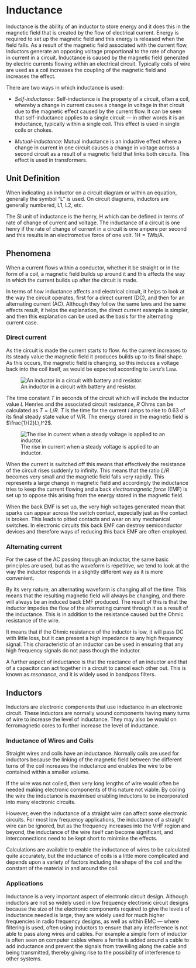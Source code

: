 # Inductance {#sec-inductance}

Inductance is the ability of an inductor to store energy and it does this in the magnetic field that is created by the flow of electrical current. Energy is required to set up the magnetic field and this energy is released when the field falls. As a result of the magnetic field associated with the current flow, inductors generate an opposing voltage proportional to the rate of change in current in a circuit. Inductance is caused by the magnetic field generated by electric currents flowing within an electrical circuit. Typically coils of wire are used as a coil increases the coupling of the magnetic field and increases the effect.

There are two ways in which inductance is used:

* _Self-inductance_: Self-inductance is the property of a circuit, often a coil, whereby a change in current causes a change in voltage in that circuit due to the magnetic effect caused by the current flow. It can be seen that self-inductance applies to a single circuit --- in other words it is an inductance, typically within a single coil. This effect is used in single coils or chokes.

* _Mutual-inductance_: Mutual inductance is an inductive effect where a change in current in one circuit causes a change in voltage across a second circuit as a result of a magnetic field that links both circuits. This effect is used in transformers.

## Unit Definition

When indicating an inductor on a circuit diagram or within an equation, generally the symbol "L" is used. On circuit diagrams, inductors are generally numbered, L1, L2, etc.

The SI unit of inductance is the henry, H which can be defined in terms of rate of change of current and voltage. The inductance of a circuit is one henry if the rate of change of current in a circuit is one ampere per second and this results in an electromotive force of one volt. $1\mathrm{H} = 1 \mathrm{Wb}/\mathrm{A}$.

## Phenomena

When a current flows within a conductor, whether it be straight or in the form of a coil, a magnetic field builds up around it and this affects the way in which the current builds up after the circuit is made.

In terms of how inductance affects and electrical circuit, it helps to look at the way the circuit operates, first for a direct current (DC), and then for an alternating current (AC). Although they follow the same laws and the same effects result, it helps the explanation, the direct current example is simpler, and then this explanation can be used as the basis for the alternating current case.

### Direct current

As the circuit is made the current starts to flow. As the current increases to its steady value the magnetic field it produces builds up to its final shape. As this occurs, the magnetic field is changing, so this induces a voltage back into the coil itself, as would be expected according to Lenz's Law.

![An inductor in a circuit with battery and resistor.](../images/inductance-basics.svg){#fig-inductance-dc}

The time constant $T$ in seconds of the circuit which will include the inductor value $L$ Henries and the associated circuit resistance, $R$ Ohms can be calculated as $T = L/R$. $T$ is the time for the current $I$ amps to rise to 0.63 of its final steady state value of V/R. The energy stored in the magnetic field is $\frac{1}{2}L\,I^2$.

![The rise in current when a steady voltage is applied to an inductor.](../images/inductance-current-time-graph.svg){#fig-inductance-dc-current-t}

When the current is switched off this means that effectively the resistance of the circuit rises suddenly to infinity. This means that the ratio $L / R$ becomes very small and the magnetic field falls very rapidly. This represents a large change in magnetic field and accordingly the inductance tries to keep the current flowing and a back _electromagnetic force_ (EMF) is set up to oppose this arising from the energy stored in the magnetic field.

When the back EMF is set up, the very high voltages generated mean that sparks can appear across the switch contact, especially just as the contact is broken. This leads to pitted contacts and wear on any mechanical switches. In electronic circuits this back EMF can destroy semiconductor devices and therefore ways of reducing this back EMF are often employed.

### Alternating current

For the case of the AC passing through an inductor, the same basic principles are used, but as the waveform is repetitive, we tend to look at the way the inductor responds in a slightly different way as it is more convenient.

By its very nature, an alternating waveform is changing all of the time. This means that the resulting magnetic field will always be changing, and there will always be an induced back EMF produced. The result of this is that the inductor impedes the flow of the alternating current through it as a result of the inductance. This is in addition to the resistance caused but the Ohmic resistance of the wire.

It means that if the Ohmic resistance of the inductor is low, it will pass DC with little loss, but it can present a high impedance to any high frequency signal. This characteristic of an inductor can be used in ensuring that any high frequency signals do not pass though the inductor.

A further aspect of inductance is that the reactance of an inductor and that of a capacitor can act together in a circuit to cancel each other out. This is known as _resonance_, and it is widely used in bandpass filters.

## Inductors

Inductors are electronic components that use inductance in an electronic circuit. These inductors are normally wound components having many turns of wire to increase the level of inductance. They may also be would on ferromagnetic cores to further increase the level of inductance.

### Inductance of Wires and Coils

Straight wires and coils have an inductance. Normally coils are used for inductors because the linking of the magnetic field between the different turns of the coil increases the inductance and enables the wire to be contained within a smaller volume.

If the wire was not coiled, then very long lengths of wire would often be needed making electronic components of this nature not viable. By coiling the wire the inductance is maximised enabling inductors to be incorporated into many electronic circuits.

However, even the inductance of a straight wire can affect some electronic circuits. For most low frequency applications, the inductance of a straight wire can be ignored, but as the frequency increases into the VHF region and beyond, the inductance of the wire itself can become significant, and interconnections need to be kept short to minimise the effects.

Calculations are available to enable the inductance of wires to be calculated quite accurately, but the inductance of coils is a little more complicated and depends upon a variety of factors including the shape of the coil and the constant of the material in and around the coil.

### Applications

Inductance is a very important aspect of electronic circuit design. Although inductors are not so widely used in low frequency electronic circuit designs because the size of the electronic components required to give the levels of inductance needed is large, they are widely used for much higher frequencies in radio frequency designs, as well as within EMC --- where filtering is used, often using inductors to ensure that any interference is not able to pass along wires and cables. For example a simple form of inductor is often seen on computer cables where a ferrite is added around a cable to add inductance and prevent the signals from travelling along the cable and being transmitted, thereby giving rise to the possibility of interference to other systems.
